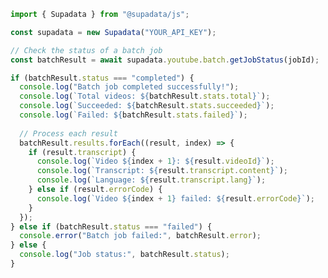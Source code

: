 ```js Node
import { Supadata } from "@supadata/js";

const supadata = new Supadata("YOUR_API_KEY");

// Check the status of a batch job
const batchResult = await supadata.youtube.batch.getJobStatus(jobId);

if (batchResult.status === "completed") {
  console.log("Batch job completed successfully!");
  console.log(`Total videos: ${batchResult.stats.total}`);
  console.log(`Succeeded: ${batchResult.stats.succeeded}`);
  console.log(`Failed: ${batchResult.stats.failed}`);
  
  // Process each result
  batchResult.results.forEach((result, index) => {
    if (result.transcript) {
      console.log(`Video ${index + 1}: ${result.videoId}`);
      console.log(`Transcript: ${result.transcript.content}`);
      console.log(`Language: ${result.transcript.lang}`);
    } else if (result.errorCode) {
      console.log(`Video ${index + 1} failed: ${result.errorCode}`);
    }
  });
} else if (batchResult.status === "failed") {
  console.error("Batch job failed:", batchResult.error);
} else {
  console.log("Job status:", batchResult.status);
}
```